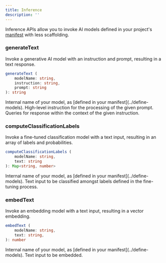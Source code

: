```yaml
---
title: Inference
description: ''
---
```


Inference APIs allow you to invoke AI models defined in your project's [manifest](../manifest) with less scaffolding.

### generateText
Invoke a generative AI model with an instruction and prompt, resulting in a text response.

```function.ts
generateText (
    modelName: string,
    instruction: string,
    prompt: string
): string
```

<ResponseField name="modelName" type="string" required>
  Internal name of your model, as [defined in your manifest](../define-models).
</ResponseField>

<ResponseField name="instruction" type="string" required>
  High-level instruction for the processing of the given prompt.
</ResponseField>

<ResponseField name="prompt" type="string" required>
  Queries for response within the context of the given instruction.
</ResponseField>

### computeClassificationLabels
Invoke a fine-tuned classification model with a text input, resulting in an array of labels and probabilities.

```function.ts
computeClassificationLabels (
    modelName: string,
    text: string
): Map<string, number>
```

<ResponseField name="modelName" type="string" required>
  Internal name of your model, as [defined in your manifest](../define-models).
</ResponseField>

<ResponseField name="text" type="string" required>
  Text input to be classified amongst labels defined in the fine-tuning process.
</ResponseField>

### embedText
Invoke an embedding model with a text input, resulting in a vector embedding.

```function.ts
embedText (
    modelName: string,
	text: string,
): number
```

<ResponseField name="modelName" type="string" required>
  Internal name of your model, as [defined in your manifest](../define-models).
</ResponseField>

<ResponseField name="text" type="string" required>
  Text input to be embedded.
</ResponseField>